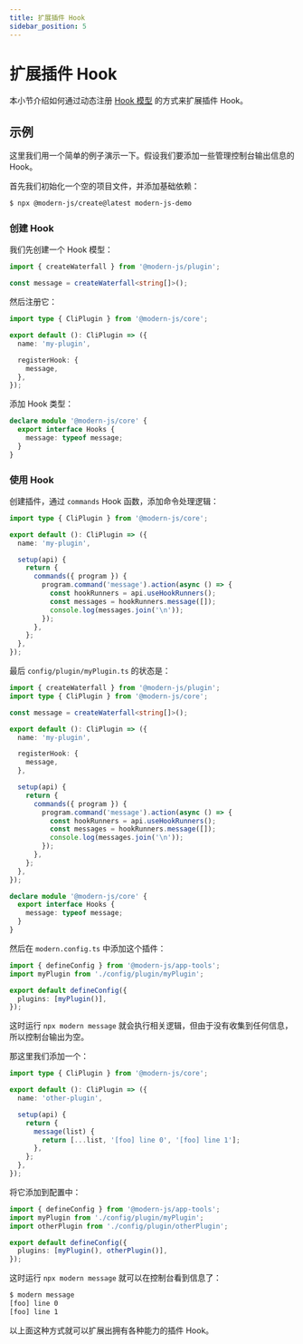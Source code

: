 ```yaml
---
title: 扩展插件 Hook
sidebar_position: 5
---
```

# 扩展插件 Hook

本小节介绍如何通过动态注册 [Hook 模型](/guides/topic-detail/framework-plugin/hook) 的方式来扩展插件 Hook。

## 示例

这里我们用一个简单的例子演示一下。假设我们要添加一些管理控制台输出信息的 Hook。

首先我们初始化一个空的项目文件，并添加基础依赖：

```bash
$ npx @modern-js/create@latest modern-js-demo
```

### 创建 Hook

我们先创建一个 Hook 模型：

```ts title=config/plugin/myPlugin.ts
import { createWaterfall } from '@modern-js/plugin';

const message = createWaterfall<string[]>();
```

然后注册它：

```ts title=config/plugin/myPlugin.ts
import type { CliPlugin } from '@modern-js/core';

export default (): CliPlugin => ({
  name: 'my-plugin',

  registerHook: {
    message,
  },
});
```

添加 Hook 类型：

```ts title=config/plugin/myPlugin.ts
declare module '@modern-js/core' {
  export interface Hooks {
    message: typeof message;
  }
}
```

### 使用 Hook

创建插件，通过 `commands` Hook 函数，添加命令处理逻辑：

```ts title=config/plugin/myPlugin.ts
import type { CliPlugin } from '@modern-js/core';

export default (): CliPlugin => ({
  name: 'my-plugin',

  setup(api) {
    return {
      commands({ program }) {
        program.command('message').action(async () => {
          const hookRunners = api.useHookRunners();
          const messages = hookRunners.message([]);
          console.log(messages.join('\n'));
        });
      },
    };
  },
});
```

最后 `config/plugin/myPlugin.ts` 的状态是：

```ts title=config/plugin/myPlugin.ts
import { createWaterfall } from '@modern-js/plugin';
import type { CliPlugin } from '@modern-js/core';

const message = createWaterfall<string[]>();

export default (): CliPlugin => ({
  name: 'my-plugin',

  registerHook: {
    message,
  },

  setup(api) {
    return {
      commands({ program }) {
        program.command('message').action(async () => {
          const hookRunners = api.useHookRunners();
          const messages = hookRunners.message([]);
          console.log(messages.join('\n'));
        });
      },
    };
  },
});

declare module '@modern-js/core' {
  export interface Hooks {
    message: typeof message;
  }
}
```

然后在 `modern.config.ts` 中添加这个插件：

```ts title="modern.config.ts"
import { defineConfig } from '@modern-js/app-tools';
import myPlugin from './config/plugin/myPlugin';

export default defineConfig({
  plugins: [myPlugin()],
});
```

这时运行 `npx modern message` 就会执行相关逻辑，但由于没有收集到任何信息，所以控制台输出为空。

那这里我们添加一个：

```ts title=config/plugin/otherPlugin.ts
import type { CliPlugin } from '@modern-js/core';

export default (): CliPlugin => ({
  name: 'other-plugin',

  setup(api) {
    return {
      message(list) {
        return [...list, '[foo] line 0', '[foo] line 1'];
      },
    };
  },
});
```

将它添加到配置中：

```ts title="modern.config.ts"
import { defineConfig } from '@modern-js/app-tools';
import myPlugin from './config/plugin/myPlugin';
import otherPlugin from './config/plugin/otherPlugin';

export default defineConfig({
  plugins: [myPlugin(), otherPlugin()],
});
```

这时运行 `npx modern message` 就可以在控制台看到信息了：

```bash
$ modern message
[foo] line 0
[foo] line 1
```

以上面这种方式就可以扩展出拥有各种能力的插件 Hook。
